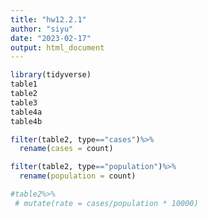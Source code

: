 ```yaml
---
title: "hw12.2.1"
author: "siyu"
date: "2023-02-17"
output: html_document
---
```

```r
library(tidyverse)
table1
table2
table3
table4a
table4b
```

```r
filter(table2, type=="cases")%>%
  rename(cases = count)

filter(table2, type=="population")%>%
  rename(population = count)

#table2%>%
 # mutate(rate = cases/population * 10000)
```

